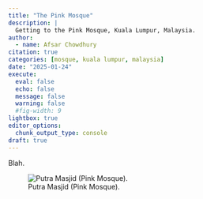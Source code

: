 ```yaml
---
title: "The Pink Mosque"
description: |
  Getting to the Pink Mosque, Kuala Lumpur, Malaysia.
author:
  - name: Afsar Chowdhury
citation: true
categories: [mosque, kuala lumpur, malaysia]
date: "2025-01-24"
execute: 
  eval: false
  echo: false
  message: false
  warning: false
  #fig-width: 9
lightbox: true
editor_options: 
  chunk_output_type: console
draft: true
---
```


Blah.

![Putra Masjid (Pink Mosque).](pink_mosque_01.jpg){#fig-pinkmosque01}

